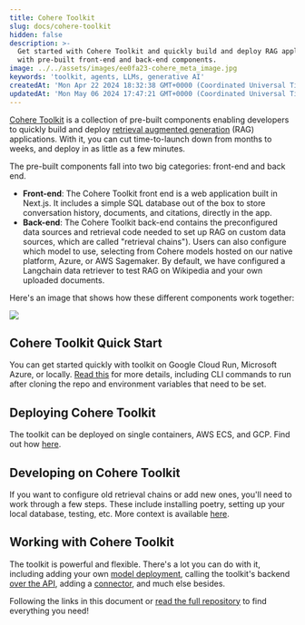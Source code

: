 ```yaml
---
title: Cohere Toolkit
slug: docs/cohere-toolkit
hidden: false
description: >-
  Get started with Cohere Toolkit and quickly build and deploy RAG applications
  with pre-built front-end and back-end components.
image: ../../assets/images/ee0fa23-cohere_meta_image.jpg
keywords: 'toolkit, agents, LLMs, generative AI'
createdAt: 'Mon Apr 22 2024 18:32:38 GMT+0000 (Coordinated Universal Time)'
updatedAt: 'Mon May 06 2024 17:47:21 GMT+0000 (Coordinated Universal Time)'
---
```

[Cohere Toolkit](https://github.com/cohere-ai/cohere-toolkit) is a collection of pre-built components enabling developers to quickly build and deploy [retrieval augmented generation](/docs/retrieval-augmented-generation-rag) (RAG) applications. With it, you can cut time-to-launch down from months to weeks, and deploy in as little as a few minutes.

The pre-built components fall into two big categories: front-end and back end.

- **Front-end**: The Cohere Toolkit front end is a web application built in Next.js. It includes a simple SQL database out of the box to store conversation history, documents, and citations, directly in the app.
- **Back-end**: The Cohere Toolkit back-end contains the preconfigured data sources and retrieval code needed to set up RAG on custom data sources, which are called "retrieval chains"). Users can also configure which model to use, selecting from Cohere models hosted on our native platform, Azure, or AWS Sagemaker. By default, we have configured a Langchain data retriever to test RAG on Wikipedia and your own uploaded documents. 

Here's an image that shows how these different components work together:

<img src='../../assets/images/63101b4-toolkit_graphic.png' />


## Cohere Toolkit Quick Start

You can get started quickly with toolkit on Google Cloud Run, Microsoft Azure, or locally. [Read this](https://github.com/cohere-ai/cohere-toolkit?tab=readme-ov-file#quick-start) for more details, including CLI commands to run after cloning the repo and environment variables that need to be set.  

## Deploying Cohere Toolkit

The toolkit can be deployed on single containers, AWS ECS, and GCP. Find out how [here](https://github.com/cohere-ai/cohere-toolkit?tab=readme-ov-file#deployment-guides).

## Developing on Cohere Toolkit

If you want to configure old retrieval chains or add new ones, you'll need to work through a few steps. These include installing poetry, setting up your local database, testing, etc. More context is available [here](https://github.com/cohere-ai/cohere-toolkit?tab=readme-ov-file#setup-for-development).

## Working with Cohere Toolkit

The toolkit is powerful and flexible. There's a lot you can do with it, including adding your own [model deployment](https://github.com/cohere-ai/cohere-toolkit?tab=readme-ov-file#how-to-add-your-own-model-deployment), calling the toolkit's backend [over the API](https://github.com/cohere-ai/cohere-toolkit?tab=readme-ov-file#how-to-call-the-backend-as-an-api), adding a [connector](https://github.com/cohere-ai/cohere-toolkit?tab=readme-ov-file#how-to-add-a-connector-to-the-toolkit), and much else besides. 

Following the links in this document or [read the full repository](https://github.com/cohere-ai/cohere-toolkit) to find everything you need!
